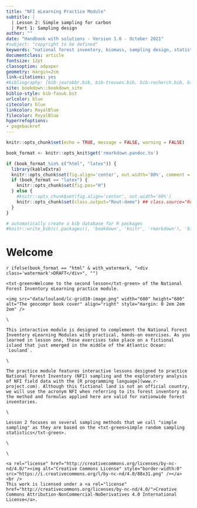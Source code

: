 ```yaml
---
title: "NFI eLearning Practice Module"
subtitle: |
  | Lesson 2: Simple sampling for carbon
  | Part 1: Sampling design 
author: ""
date: "Handbook with solutions - Version 1.0 - October 2021"
#subject: "copyright to be defined"
keywords: "national forest inventory, biomass, sampling design, statistical sampling, allometric equations, wood density, data analysis"
documentclass: article
fontsize: 12pt
classoption: a4paper
geometry: margin=2cm
link-citations: yes
#bibliography: [bib-jourabbr.bib, bib-trouves.bib, bib-recherch.bib, bib-rstudio.bib, bib-packages.bib]
site: bookdown::bookdown_site
biblio-style: bib-faouk.bst
urlcolor: blue
citecolor: blue
linkcolor: RoyalBlue
filecolor: RoyalBlue
hyperrefoptions: 
- pagebackref
---
```


```r

knitr::opts_chunk$set(echo = TRUE, message = FALSE, warning = FALSE)

book_format <- knitr::opts_knit$get('rmarkdown.pandoc.to')

if (book_format %in% c("html", "latex")) {
  library(kableExtra)
  knitr::opts_chunk$set(fig.align='center', out.width='80%', comment = "")
  if (book_format == "latex") {
    knitr::opts_chunk$set(fig.pos="H")
  } else {
    #knitr::opts_chunk$set(fig.align='center', out.width='60%')
    knitr::opts_chunk$set(class.output="Rout-demo") ## class.source="Rchunk"
  }
}

# automatically create a bib database for R packages
#knitr::write_bib(c(.packages(), 'bookdown', 'knitr', 'rmarkdown'), 'bib-packages.bib')


```


# Welcome {-}

`r ifelse(book_format == "html" & with_watermark, "<div class='watermark'>DRAFT</div>", "")`

```asis

<txt-green>Welcome to the second lesson</txt-green> of the National Forest Inventory eLearning practice module.

<img src="data/louland/lc-grid10-image.png" width="600" height="600" alt="The geocompr book cover" align="right" style="margin: 0 2em 2em 2em" />

\  

This interactive module is designed to complement the National Forest Inventory eLearning Modules with practical, hands-on exercises. As you learned in lesson one, these exercises take place on a fictional island that just emerged in the middle of the Atlantic Ocean: `Louland`.

\ 

The practice module features interactive lessons designed to practice National Forest Inventory (NFI) sampling and the exploratory analysis of NFI field data with the [R programming language](www.r-project.com). Although this fictional land is not an official country, we will use the acronym NFI when referring to its forest inventory as the method and formulas applied here are valid for nationwide forest inventories.

\  

Lesson 2 focuses on several sampling methods that we call "simple sampling" as they are based on the <txt-green>simple random sampling statistics</txt-green>. 

\ 

\  

<a rel="license" href="http://creativecommons.org/licenses/by-nc-nd/4.0/"><img alt="Creative Commons License" style="border-width:0" src="https://i.creativecommons.org/l/by-nc-nd/4.0/88x31.png" /></a>
<br />
This work is licensed under a <a rel="license" href="http://creativecommons.org/licenses/by-nc-nd/4.0/">Creative Commons Attribution-NonCommercial-NoDerivatives 4.0 International License</a>.

```


